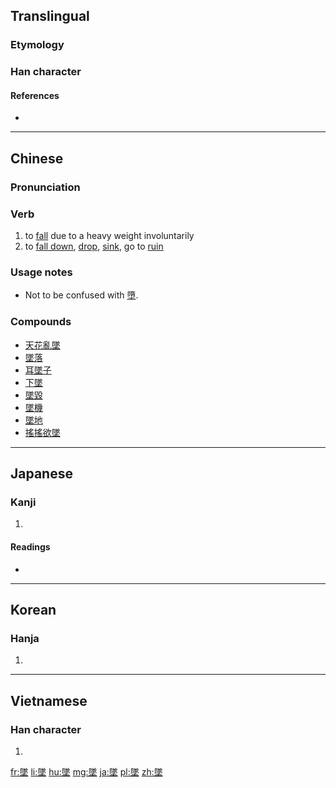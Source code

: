 {{also|坠|墮}}
==Translingual==

===Etymology===
{{Han compound|隊|土|c1=p|c2=s|ls=psc}}

===Han character===
{{Han char|rn=32|rad=土|as=12|sn=15|four=78104|canj=NOG|ids=⿱隊土}}

====References====
* {{Han ref|kx=0238.220|dkj=05451|dj=0477.070|hdz=10484.060|uh=589C|ud=22684|bh=BC59|bd=48217}}

----

==Chinese==
{{zh-forms|s=坠}}

===Pronunciation===
{{zh-pron
|m=zhuì
|c=zeoi6
|h=pfs=chhui
|mn=tūi
|cat=v
}}

===Verb===
{{zh-verb}}

# to [[fall]] due to a heavy weight involuntarily
# to [[fall down]], [[drop]], [[sink]], go to [[ruin]]

===Usage notes===
* Not to be confused with [[墮]].

===Compounds===
* [[天花亂墜]]
* [[墜落]]
* [[耳墜子]]
* [[下墜]]
* [[墜毀]]
* [[墜機]]
* [[墜地]]
* [[搖搖欲墜]]

----

==Japanese==

===Kanji===
{{ja-kanji|grade=c|rs=土12}}

# {{defn|lang=ja|sort=土12}}

====Readings====
* {{ja-readings|on=[[つい]] (tsui)|kun=[[おちる]] (ochiru)}}

----

==Korean==

===Hanja===
{{ko-hanja|hangeul=추|rv=chu|mr=ch'u}}

# {{defn|lang=ko|sort=土12}}

----

==Vietnamese==

===Han character===
{{vi-hantu|[[trụy]], [[truỵ]], [[đụi]]|rs=土12}}

# {{defn|lang=vi|sort=土12}}

[[fr:墜]]
[[li:墜]]
[[hu:墜]]
[[mg:墜]]
[[ja:墜]]
[[pl:墜]]
[[zh:墜]]